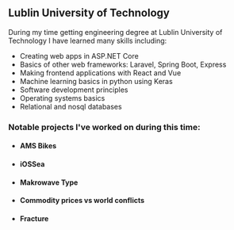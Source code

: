 ## Lublin University of Technology

During my time getting engineering degree at Lublin University
of Technology I have learned many skills including:
- Creating web apps in ASP.NET Core
- Basics of other web frameworks: Laravel, Spring Boot, Express
- Making frontend applications with React and Vue
- Machine learning basics in python using Keras
- Software development principles
- Operating systems basics
- Relational and nosql databases

### Notable projects I've worked on during this time:
- #### AMS Bikes
    
- #### iOSSea

- #### Makrowave Type

- #### Commodity prices vs world conflicts

- #### Fracture